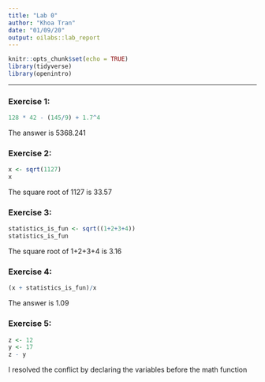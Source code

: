 ```yaml
---
title: "Lab 0"
author: "Khoa Tran"
date: "01/09/20"
output: oilabs::lab_report
---
```


```r
knitr::opts_chunk$set(echo = TRUE)
library(tidyverse)
library(openintro)
```

* * *

### Exercise 1: 

```r
128 * 42 - (145/9) + 1.7^4
```

The answer is 5368.241

### Exercise 2: 

```r
x <- sqrt(1127)
x
```

The square root of 1127 is 33.57

### Exercise 3: 

```r
statistics_is_fun <- sqrt((1+2+3+4))
statistics_is_fun
```

The square root of 1+2+3+4 is 3.16

### Exercise 4: 

```r
(x + statistics_is_fun)/x
```

The answer is 1.09

### Exercise 5: 

```r
z <- 12
y <- 17
z - y

```

I resolved the conflict by declaring the variables before the math function